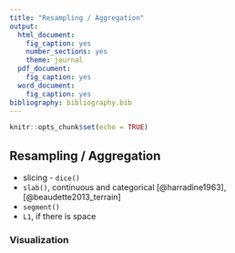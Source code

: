 ```yaml
---
title: "Resampling / Aggregation"
output:
  html_document:
    fig_caption: yes
    number_sections: yes
    theme: journal
  pdf_document:
    fig_caption: yes
  word_document:
    fig_caption: yes
bibliography: bibliography.bib
---
```


```r
knitr::opts_chunk$set(echo = TRUE)
```


## Resampling / Aggregation

  * slicing - `dice()`
  * `slab()`, continuous and categorical [@harradine1963], [@beaudette2013_terrain]
  * `segment()`
  * `L1`, if there is space

### Visualization
